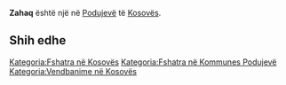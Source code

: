 {{Fshat në 
 | Emri                = Zahaq
 | EmriAlt                = 
 | NAME_SHORT_FORM=      
 | NAME_GENERIC=      
 | NAME_SORT_NAME_RO=      ZAHAQ
 | FULL_NAME_RO = Zahaq
 | FULL_NAME_ND_RO=Zahaq
 | SORT_NAME_RG=ZAHAQ
 | FULL_NAME_RG=Zahaq
 | FULL_NAME_ND_RG=Zahaq
 | SRP_NAME_SHORT_FORM=      
 | SRP_NAME_GENERIC=      
 | SRP_NAME_SORT_NAME_RO=      
 | SRP_FULL_NAME_RO = 
 | SRP_FULL_NAME_ND_RO=
 | SRP_SORT_NAME_RG=
 | SRP_FULL_NAME_RG=
 | SRP_FULL_NAME_ND_RG=
 | Emri (Rasa dhanore) = 
 | Figura              = 
 | Shteti              = Kosovo
 | Komuna              = Podujevë
 | Kodi postar         = 
 | Sipërfaqja          = 

 | Popullsia           = 

 | Regj. i popullsisë  = 
 | Dend. e popullsisë  = 
 | Faqja zyrtare       = 
 <!--- Koordinatat ----> 
 | Gjerësia            = 42.947384
 | Gjatësia            = 21.105436
 | Lartësia            = 
}}
'''Zahaq''' është një [[]] në [[Podujevë]] të [[Kosovës]].

<!-- == Gjeografia == -->
<!-- == Historia == -->
<!-- == Demografia == -->
== Shih edhe ==
{{Komuna Podujevë}}
{{Kosovo-Administrata-Cung}}

[[Kategoria:Fshatra në Kosovës]]
[[Kategoria:Fshatra në Kommunes Podujevë]]
[[Kategoria:Vendbanime në Kosovës]]